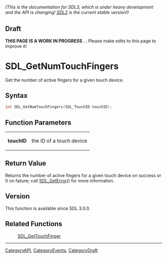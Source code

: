 ====== (This is the documentation for SDL3, which is under heavy development and the API is changing! [https://wiki.libsdl.org/ SDL2] is the current stable version!) ======

== Draft ==

'''THIS PAGE IS A WORK IN PROGRESS''' ... Please make edits to this page to improve it!



<!-- #*^*^*^*^*See https://wiki.libsdl.org/SGFunctions for details on editing this page*^*^*^*^* -->
= SDL_GetNumTouchFingers =

Get the number of active fingers for a given touch device.

== Syntax ==

<syntaxhighlight lang='c'>
int SDL_GetNumTouchFingers(SDL_TouchID touchID);
</syntaxhighlight>

== Function Parameters ==

{|
|'''touchID'''
|the ID of a touch device
|}

== Return Value ==

Returns the number of active fingers for a given touch device on success or
0 on failure; call [[SDL_GetError]]() for more information.

== Version ==

This function is available since SDL 3.0.0.

== Related Functions ==

:[[SDL_GetTouchFinger]]

----
[[CategoryAPI]], [[CategoryEvents]], [[CategoryDraft]]
<!-- #See the Style Guide for instructions on editing the footer. -->


